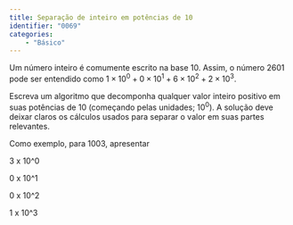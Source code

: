 ```yaml
---
title: Separação de inteiro em potências de 10 
identifier: "0069"
categories:
    - "Básico"
---
```


::: {.exercicio}
Um número inteiro é comumente escrito na base 10. Assim, o número $2601$ pode ser entendido como  ${1 \times 10^0} + {0 \times 10^1} + {6 \times 10^2} + {2 \times 10^3}$.

Escreva um algoritmo que decomponha qualquer valor inteiro positivo em suas potências de\ 10 (começando pelas unidades; $10^0$). A solução deve deixar claros os cálculos usados para separar o valor em suas partes relevantes.

Como exemplo, para 1003, apresentar

3 x 10^0

0 x 10^1

0 x 10^2

1 x 10^3
:::